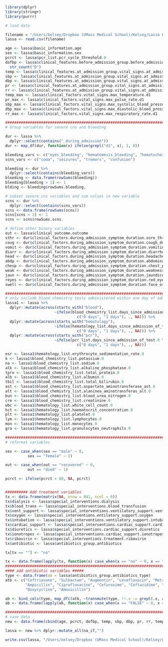 
```r
library(dplyr)
library(stringr)
library(purrr)

# load data 

filename = "/Users/kelsey/Dropbox (UMass Medical School)/Kelsey/Lassa Fever/Data/commcare-cleaned-data-2018-2021.csv"
lassa <- read.csv(filename)

age <- lassa$basic_information.age
sex <- lassa$basic_information.sex
pcrct <- lassa$pcr_list.pcr_cycle_threshold.0
dofbp <- lassa$clinical_features.before_admission_group.before_admission_symptom_duration.fever_duration.symptom_before_admission %>%
  str_count("D")	
temp <- lassa$clinical_features.at_admission_group.vital_signs.at_admission_temperature
sbp	<- lassa$clinical_features.at_admission_group.vital_signs.at_admission_systolic_blood_pressure
dbp	<- lassa$clinical_features.at_admission_group.vital_signs.at_admission_diastolic_blood_pressure
pr <- lassa$clinical_features.at_admission_group.vital_signs.at_admission_pulse_rate
rr <- lassa$clinical_features.at_admission_group.vital_signs.at_admission_respiratory_rate
temp_max <- lassa$clinical_factors.vital_signs.max_temperature.d1
pr_max <- lassa$clinical_factors.vital_signs.max_pulse_rate.d1
sbp_max <- lassa$clinical_factors.vital_signs.max_systolic_blood_pressure.d1
dbp_max <- lassa$clinical_factors.vital_signs.max_diastolic_blood_pressure.d1
rr_max <- lassa$clinical_factors.vital_signs.max_respiratory_rate.d1

####################################################################################################
# Group variables for severe cns and bleeding

dur <- lassa %>%
  dplyr::select(contains("_during_admission"))
dur <- map_df(dur, function(x) ifelse(grepl("d1", x), 1, 0))

bleeding_vars <- c("eyes_bleeding", "hematemesis_bleeding", "hematochezia_bleeding", "hemoptysis_bleeding", "injection_sites_bleeding", "mouth_bleeding", "nostrils_bleeding", "vaginal_bleeding", "other_bleeding")
scns_vars <- c("coma", "seizures", "tremors", "confusion")

bleeding <- dur %>%
  dplyr::select(contains(bleeding_vars))
bleeding <- data.frame(rowSums(bleeding))
bleeding[bleeding > 1] <- 1
blding <- bleeding$rowSums.bleeding.

# subset severe cns variables and sum values in new variable
scns <- dur %>%
  dplyr::select(contains(scns_vars))
scns <- data.frame(rowSums(scns))
scns[scns > 1] <- 1
scns <- scns$rowSums.scns.

# define other binary variables
out <- lassa$clinical_outcome.outcome
sthr <- dur$clinical_factors.during_admission_symptom_duration.sore_throat_duration.symptom_during_admission
coug <- dur$clinical_factors.during_admission_symptom_duration.cough_duration.symptom_during_admission
vomit <- dur$clinical_factors.during_admission_symptom_duration.vomiting_duration.symptom_during_admission
diarr <- dur$clinical_factors.during_admission_symptom_duration.diarrhea_duration.symptom_during_admission
head <- dur$clinical_factors.during_admission_symptom_duration.headache_duration.symptom_during_admission
abdp <- dur$clinical_factors.during_admission_symptom_duration.abdominal_pain_duration.symptom_during_admission
chesp <- dur$clinical_factors.during_admission_symptom_duration.chest_pain_duration.symptom_during_admission
weak <- dur$clinical_factors.during_admission_symptom_duration.weakness_duration.symptom_during_admission
jaun <- dur$clinical_factors.during_admission_symptom_duration.jaundice_duration.symptom_during_admission
reyes <- dur$clinical_factors.during_admission_symptom_duration.red_eyes_duration.symptom_during_admission
swell <- dur$clinical_factors.during_admission_symptom_duration.face_or_neck_swelling_duration.symptom_during_admission

################################################################################################
# only include blood chemistry tests administered within one day of admission
lassa1 <- lassa %>%
  dplyr::mutate(across(starts_with("blood"),
                      ~ifelse(blood_chemistry_list.days_since_admission_of_test.0 %in% 
                                c("0 days", "1 days"), ., NA))) %>%
  dplyr::mutate(across(starts_with("hematology"),
                      ~ifelse(hematology_list.days_since_admission_of_test.0 %in% 
                                c("0 days", "1 days"), ., NA))) %>%
  dplyr::mutate(across(starts_with("pcr"),
                      ~ifelse(pcr_list.days_since_admission_of_test.0 %in% 
                                c("0 days", "1 days"), ., NA)))

esr <- lassa1$hematology_list.erythrocyte_sedimentation_rate.0
k <- lassa1$blood_chemistry_list.potassium.0
na <- lassa1$blood_chemistry_list.sodium.0
alk <- lassa$blood_chemistry_list.alkaline_phosphatase.0
tpro <- lassa1$blood_chemistry_list.total_protein.0
alb <- lassa1$blood_chemistry_list.albumin.0
tbil <- lassa1$blood_chemistry_list.total_bilirubin.0
ast <- lassa1$blood_chemistry_list.aspartate_aminotransferase_ast.0
alt <- lassa1$blood_chemistry_list.alaninea_aminotransferas_alt.0
bun <- lassa1$blood_chemistry_list.blood_urea_nitrogen.0
cre <- lassa1$blood_chemistry_list.creatinine.0
wbc <- lassa1$hematology_list.white_cell_count.0
hct <- lassa1$hematology_list.haematocrit_concentration.0
plt <- lassa1$hematology_list.platelet.0
lym <- lassa1$hematology_list.lymphocytes.0
mon <- lassa1$hematology_list.monocytes.0
gra <- lassa1$hematology_list.granulocytes_neutrophils.0

########################################################################################################33
# reformat variables

sex <- case_when(sex == "male" ~ 0,
          sex == "female" ~ 1)

out <- case_when(out == "recovered" ~ 0,
          out == "died" ~ 1)

pcrct <- ifelse(pcrct > 60, NA, pcrct)


########## Add treatment variables
tx <- data.frame(matrix(NA, nrow = 841, ncol = 0))
tx$dialysis <- lassa$special_interventions.dialysis
tx$blood_trans <- lassa$special_interventions.blood_transfusion
tx$vent_support <- lassa$special_interventions.ventilatory_support.ventilatory_support_yes_no
tx$oxygen <- lassa$special_interventions.entilatory_support.oxygen
tx$intubation <- lassa$special_interventions.ventilatory_support.intubation_and_ventilation
tx$cardiac_support <- lassa$special_interventions.cardiac_support.cardiac_support_yes_no
tx$diuretics <- lassa$special_interventions.cardiac_support.diuretics
tx$ionotropes <- lassa$special_interventions.cardiac_support.ionotropes
tx$ribavirin <- lassa$special_interventions.treatment.ribavirin
tx$antibiotic <- lassa$antibiotics_group.antibiotics

tx[tx == ""] <- "no"

tx <- data.frame(lapply(tx, function(x) case_when(x == "no" ~ 0, x == "yes" ~ 1)))
#############################################################################################################
#### add antibiotic variables #####
type <- data.frame(ab = lassa$antibiotics_group.antibiotics_type)
atb <- c("Ceftriaxone", "Sulbactam", "Augmentin", "Levofloxacin", "Metronidazole",
         "Ampicillin", "Ciprofloxacine", "Cefuroxime", "Ceftazidime", "Azithromycin",
         "Doxycycline", "Amoxicillin")

ab <- bind_cols(type, map_dfc(atb, ~transmute(type, !!.x := grepl(.x, ab))))
ab <- data.frame(lapply(ab, function(x) case_when(x == "FALSE" ~ 0, x == "TRUE" ~ 1)))

#############################################################################################################
# save data
new <- data.frame(cbind(age, pcrct, dofbp, temp, sbp, dbp, pr, rr, temp_max, sbp_max, dbp_max, rr_max, esr, k,  na, alk, tpro, alb, tbil, ast, alt, bun, cre, wbc, hct, plt, lym, mon, gra, sex, scns, blding, sthr, coug, vomit, diarr, head, abdp, chesp, weak, jaun, reyes, swell, tx, ab, out))

lassa <- new %>% dplyr::mutate_all(na_if,"")

write.csv(lassa, "/Users/kelsey/Dropbox (UMass Medical School)/Kelsey/Lassa Fever/Data/2018-2021-cleaned.csv", row.names = F)
```
